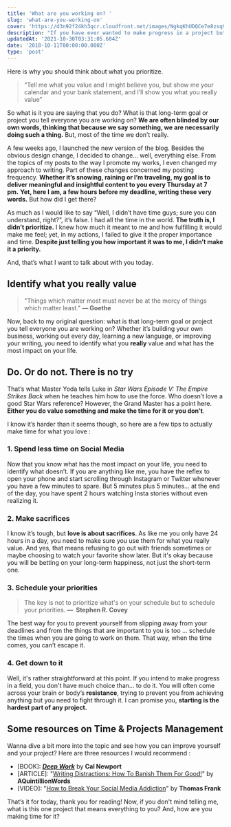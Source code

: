 ```yaml
---
title: 'What are you working on? '
slug: 'what-are-you-working-on'
cover: 'https://d3n92f24kh3qcr.cloudfront.net/images/NgkqKhUDQCe7e8zsq9YH.jpg'
description: "If you have ever wanted to make progress in a project but failed to find the time, Here's why you should think about what you prioritize."
updatedAt: '2021-10-30T03:31:05.604Z'
date: '2018-10-11T00:00:00.000Z'
type: 'post'
---
```


Here is why you should think about what you prioritize.

> “Tell me what you value and I might believe you, but show me your calendar and your bank statement, and I’ll show you what you really value”

So what is it you are saying that you do? What is that long-term goal or project you tell everyone you are working on? **We are often blinded by our own words, thinking that because we say something, we are necessarily doing such a thing.** But, most of the time we don’t really.

A few weeks ago, I launched the new version of the blog. Besides the obvious design change, I decided to change… well, everything else. From the topics of my posts to the way I promote my works, I even changed my approach to writing. Part of these changes concerned my posting frequency. **Whether it’s snowing, raining or I’m traveling, my goal is to deliver meaningful and insightful content to you every Thursday at 7 pm.** **Yet, here I am, a few hours before my deadline, writing these very words.** But how did I get there?

As much as I would like to say “Well, I didn’t have time guys; sure you can understand, right?”, it’s false. I had all the time in the world. **The truth is, I didn’t prioritize.** I knew how much it meant to me and how fulfilling it would make me feel; yet, in my actions, I failed to give it the proper importance and time. **Despite just telling you how important it was to me, I didn’t make it a priority.**

And, that’s what I want to talk about with you today.

## Identify what you really value

> "Things which matter most must never be at the mercy of things which matter least." **— Goethe**

Now, back to my original question: what is that long-term goal or project you tell everyone you are working on? Whether it’s building your own business, working out every day, learning a new language, or improving your writing, you need to identify what you **really** value and what has the most impact on your life.

## Do. Or do not. There is no try

That’s what Master Yoda tells Luke in _Star Wars Episode V: The Empire Strikes Back_ when he teaches him how to use the force. Who doesn’t love a good Star Wars reference? However, the Grand Master has a point here. **Either you do value something and make the time for it or you don’t**.

I know it’s harder than it seems though, so here are a few tips to actually make time for what you love :

### 1\. Spend less time on Social Media

Now that you know what has the most impact on your life, you need to identify what doesn’t. If you are anything like me, you have the reflex to open your phone and start scrolling through Instagram or Twitter whenever you have a few minutes to spare. But 5 minutes plus 5 minutes… at the end of the day, you have spent 2 hours watching Insta stories without even realizing it.

### 2\. Make sacrifices

I know it’s tough, but **love is about sacrifices**. As like me you only have 24 hours in a day, you need to make sure you use them for what you really value. And yes, that means refusing to go out with friends sometimes or maybe choosing to watch your favorite show later. But it's okay because you will be betting on your long-term happiness, not just the short-term one.

### 3\. Schedule your priorities

> The key is not to prioritize what's on your schedule but to schedule your priorities. **—  Stephen R. Covey**

The best way for you to prevent yourself from slipping away from your deadlines and from the things that are important to you is too … schedule the times when you are going to work on them. That way, when the time comes, you can’t escape it.

### 4\. Get down to it

Well, it's rather straightforward at this point. If you intend to make progress in a field, you don't have much choice than... to do it. You will often come across your brain or body’s **resistance**, trying to prevent you from achieving anything but you need to fight through it. I can promise you, **starting is the hardest part of any project.**

## Some resources on Time & Projects Management

Wanna dive a bit more into the topic and see how you can improve yourself and your project? Here are three resources I would recommend :

-   \[BOOK\]: [**_Deep Work_**](https://amzn.to/2CbYLst) by **Cal Newport**
-   \[ARTICLE\]: "[Writing Distractions: How To Banish Them For Good!](https://aquintillionwords.com/2018/10/02/writing-distractions/)" by **AQuintillionWords**
-   \[VIDEO\]: "[How to Break Your Social Media Addiction](https://www.youtube.com/watch?v=QGe_cG3g6kw&t=464s)" by **Thomas Frank**

That’s it for today, thank you for reading! Now, if you don't mind telling me, what is this one project that means everything to you? And, how are you making time for it?
